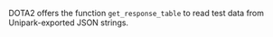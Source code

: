 

DOTA2 offers the function `get_response_table` to read test data from Unipark-exported JSON strings. 
